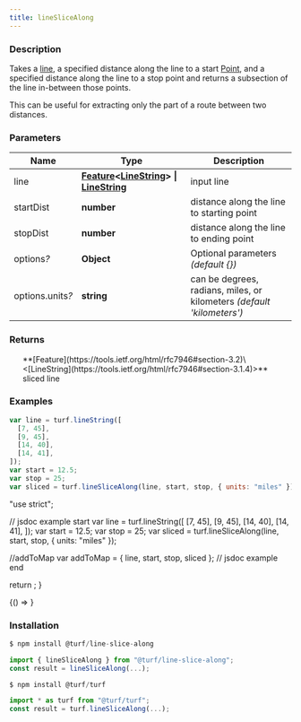 ```yaml
---
title: lineSliceAlong
---
```



### Description

Takes a [line](https://tools.ietf.org/html/rfc7946#section-3.1.4), a specified distance along the line to a start [Point](https://tools.ietf.org/html/rfc7946#section-3.1.2),
and a specified distance along the line to a stop point
and returns a subsection of the line in-between those points.

This can be useful for extracting only the part of a route between two distances.

### Parameters

| Name                  | Type                                                                                                                                                                                                | Description                                                            |
| --------------------- | --------------------------------------------------------------------------------------------------------------------------------------------------------------------------------------------------- | ---------------------------------------------------------------------- |
| line                  | **[Feature](https://tools.ietf.org/html/rfc7946#section-3.2)\<[LineString](https://tools.ietf.org/html/rfc7946#section-3.1.4)> \| [LineString](https://tools.ietf.org/html/rfc7946#section-3.1.4)** | input line                                                             |
| startDist             | **number**                                                                                                                                                                                          | distance along the line to starting point                              |
| stopDist              | **number**                                                                                                                                                                                          | distance along the line to ending point                                |
| options<i>?</i>       | **Object**                                                                                                                                                                                          | Optional parameters _(default \{})_                                    |
| options.units<i>?</i> | **string**                                                                                                                                                                                          | can be degrees, radians, miles, or kilometers _(default 'kilometers')_ |

### Returns

<ul>
  **[Feature](https://tools.ietf.org/html/rfc7946#section-3.2)\<[LineString](https://tools.ietf.org/html/rfc7946#section-3.1.4)>** sliced line

</ul>

### Examples

```javascript
var line = turf.lineString([
  [7, 45],
  [9, 45],
  [14, 40],
  [14, 41],
]);
var start = 12.5;
var stop = 25;
var sliced = turf.lineSliceAlong(line, start, stop, { units: "miles" });
```

  "use strict";

  // jsdoc example start
  var line = turf.lineString([
    [7, 45],
    [9, 45],
    [14, 40],
    [14, 41],
  ]);
  var start = 12.5;
  var stop = 25;
  var sliced = turf.lineSliceAlong(line, start, stop, { units: "miles" });

  //addToMap
  var addToMap = { line, start, stop, sliced };
  // jsdoc example end

  return <ExampleMap addToMap={addToMap} />;
}

<!-- prettier-ignore -->
<BrowserOnly>{() => <Map0 />}</BrowserOnly>

### Installation

```javascript
$ npm install @turf/line-slice-along

import { lineSliceAlong } from "@turf/line-slice-along";
const result = lineSliceAlong(...);
```

```javascript
$ npm install @turf/turf

import * as turf from "@turf/turf";
const result = turf.lineSliceAlong(...);
```
